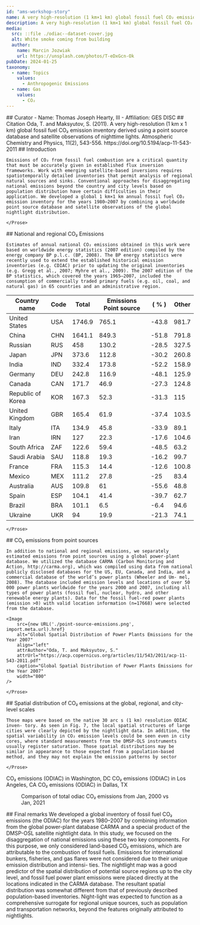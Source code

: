 ```yaml
---
id: "ams-workshop-story"
name: A very high-resolution (1 km×1 km) global fossil fuel CO₂ emission inventory derived using a point source database and satellite observations of nighttime lights
description: A very high-resolution (1 km×1 km) global fossil fuel CO₂ emission inventory derived using a point source database and satellite observations of nighttime lights
media:
  src: ::file ./odiac--dataset-cover.jpg
  alt: White smoke coming from building
  author:
    name: Marcin Jozwiak
    url: https://unsplash.com/photos/T-eDxGcn-Ok
pubDate: 2024-01-25
taxonomy:
  - name: Topics
    values:
      - Anthropogenic Emissions
  - name: Gas
    values:
      - CO₂
---
```


<Block>
    <Prose>
    ## Curator
    - Name: Thomas Joseph Hearty, III
    - Affiliation: GES DISC
    </Prose>
</Block>

<Block>
    <Prose>
    ## Citation
    Oda, T. and Maksyutov, S. (2011). A very high-resolution (1 km x 1 km) global fossil fuel CO₂ emission inventory derived using a point source database and satellite observations of nighttime lights. Atmospheric Chemistry and Physics, 11(2), 543-556. https://doi.org/10.5194/acp-11-543-2011
    </Prose>
</Block>

<Block>
    <Prose>
    ## Introduction

    Emissions of CO₂ from fossil fuel combustion are a critical quantity that must be accurately given in established flux inversion frameworks. Work with emerging satellite-based inversions requires spatiotemporally detailed inventories that permit analysis of regional natural sources and sinks. Conventional approaches for disaggregating national emissions beyond the country and city levels based on population distribution have certain difficulties in their application. We developed a global 1 km×1 km annual fossil fuel CO₂ emission inventory for the years 1980–2007 by combining a worldwide point source database and satellite observations of the global nightlight distribution.

    </Prose>
</Block>

<Block>
    <Prose>
    ## National and regional CO₂ Emissions

    Estimates of annual national CO₂ emissions obtained in this work were based on worldwide energy statistics (2007 edition) compiled by the energy company BP p.l.c. (BP, 2008). The BP energy statistics were recently used to extend the established historical emission inventories (e.g. CDIAC) prior to updating the original inventories (e.g. Gregg et al., 2007; Myhre et al., 2009). The 2007 edition of the BP statistics, which covered the years 1965–2007, included the consumption of commercially traded primary fuels (e.g. oil, coal, and natural gas) in 65 countries and an administrative region.

| Country name      | Code | Total  | Emissions Point source    | ( % )  | Other |
| ----------------- | ---- | ------ | ------------------------- | ------ | ----- |
| United States     | USA  | 1746.9 | 765.1                     | \-43.8 | 981.7 |
| China             | CHN  | 1641.1 | 849.3                     | \-51.8 | 791.8 |
| Russian           | RUS  | 458    | 130.2                     | \-28.5 | 327.5 |
| Japan             | JPN  | 373.6  | 112.8                     | \-30.2 | 260.8 |
| India             | IND  | 332.4  | 173.8                     | \-52.2 | 158.9 |
| Germany           | DEU  | 242.8  | 116.9                     | \-48.1 | 125.9 |
| Canada            | CAN  | 171.7  | 46.9                      | \-27.3 | 124.8 |
| Republic of Korea | KOR  | 167.3  | 52.3                      | \-31.3 | 115   |
| United Kingdom    | GBR  | 165.4  | 61.9                      | \-37.4 | 103.5 |
| Italy             | ITA  | 134.9  | 45.8                      | \-33.9 | 89.1  |
| Iran              | IRN  | 127    | 22.3                      | \-17.6 | 104.6 |
| South Africa      | ZAF  | 122.6  | 59.4                      | \-48.5 | 63.2  |
| Saudi Arabia      | SAU  | 118.8  | 19.3                      | \-16.2 | 99.7  |
| France            | FRA  | 115.3  | 14.4                      | \-12.6 | 100.8 |
| Mexico            | MEX  | 111.2  | 27.8                      | \-25   | 83.4  |
| Australia         | AUS  | 109.8  | 61                        | \-55.6 | 48.8  |
| Spain             | ESP  | 104.1  | 41.4                      | \-39.7 | 62.7  |
| Brazil            | BRA  | 101.1  | 6.5                       | \-6.4  | 94.6  |
| Ukraine           | UKR  | 94     | 19.9                      | \-21.3 | 74.1  |

    </Prose>
</Block>

<Block>
    <Prose>
    ## CO₂ emissions from point sources

    In addition to national and regional emissions, we separately estimated emissions from point sources using a global power-plant database. We utilized the database CARMA (Carbon Monitoring and Action, http://carma.org), which was compiled using data from national publicly disclosed databases for the US, EU, Canada, and India, and a commercial database of the world’s power plants (Wheeler and Um- mel, 2008). The database included emission levels and locations of over 50 000 power plants worldwide for the years 2000 and 2007, including all types of power plants (fossil fuel, nuclear, hydro, and other renewable energy plants). Data for the fossil fuel-red power plants (emission >0) with valid location information (n=17668) were selected from the database.

    <Image 
        src={new URL('./point-source-emissions.png', import.meta.url).href}
        alt="Global Spatial Distribution of Power Plants Emissions for the Year 2007" 
        align="left"
        attrAuthor="Oda, T. and Maksyutov, S."
        attrUrl="https://acp.copernicus.org/articles/11/543/2011/acp-11-543-2011.pdf"
        caption="Global Spatial Distribution of Power Plants Emissions for the Year 2007" 
        width="800"
    />

    </Prose>
</Block>

<Block>
    <Prose>
    ## Spatial distribution of CO₂ emissions at the global, regional, and city-level scales

    Those maps were based on the native 30 arc s (1 km) resolution ODIAC inven- tory. As seen in Fig. 7, the local spatial structures of large cities were clearly depicted by the nightlight data. In addition, the spatial variability in CO₂ emission levels could be seen even in city cores, where standard measurements from the DMSP-OLS instruments usually register saturation. Those spatial distributions may be similar in appearance to those expected from a population-based method, and they may not explain the emission patterns by sector

    </Prose>
</Block>

<ScrollytellingBlock>
    <Chapter
        center={[-77.0364, 38.8951]}
        zoom={7}
        datasetId='odiac-ffco2-monthgrid-v2022'
        layerId='co2-emissions'
        datetime='2021-01-01'
    >
        CO₂ emissions (ODIAC) in Washington, DC
    </Chapter>
    <Chapter
        center={[-118.2437, 34.0522]}
        zoom={7}
        datasetId='odiac-ffco2-monthgrid-v2022'
        layerId='co2-emissions'
        datetime='2021-01-01'
    >
        CO₂ emissions (ODIAC) in Los Angeles, CA
    </Chapter>
    <Chapter
        center={[-96.7970, 32.7767]}
        zoom={7}
        datasetId='odiac-ffco2-monthgrid-v2022'
        layerId='co2-emissions'
        datetime='2021-01-01'
    >
        CO₂ emissions (ODIAC) in Dallas, TX
    </Chapter>
</ScrollytellingBlock>

<Block>
<Figure>
    <Map
    datasetId='odiac-ffco2-monthgrid-v2022'
    layerId='co2-emissions'
    dateTime='2000-01-01'
    compareDateTime='2021-01-01'
    align="center"
    />
    <Caption>
    Comparison of total odiac CO₂ emissions from Jan, 2000 vs Jan, 2021
    </Caption>
</Figure>
</Block>
<Block>
    <Prose>
    ## Final remarks
    We developed a global inventory of fossil fuel CO₂ emissions (the ODIAC) for the years 1980–2007 by combining information from the global power-plant database CARMA and a special product of the DMSP-OSL satellite nightlight data. In this study, we focused on the disaggregation of national emissions using these two key components. For this purpose, we only considered land-based CO₂ emissions, which are attributable to the combustion of fossil fuels. Emissions for international bunkers, fisheries, and gas flares were not considered due to their unique emission distribution and intensi- ties. The nightlight map was a good predictor of the spatial distribution of potential source regions up to the city level, and fossil fuel power plant emissions were placed directly at the locations indicated in the CARMA database. The resultant spatial distribution was somewhat different from that of previously described population-based inventories. Night-light was expected to function as a comprehensive surrogate for regional unique sources, such as population and transportation networks, beyond the features originally attributed to nightlights.
    </Prose>
</Block>
